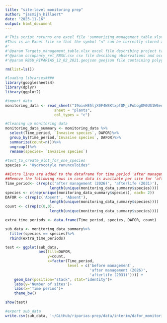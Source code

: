 ```yaml
---
title: "site-level monitoring prep"
author: "jasmijn_hillaert"
date: "2023-11-16"
output: html_document
---
```


```r
#'This script returns one excel file 'summarizing_management_table.xlsx':
#This is an Excel file so that the symbol "≤" can be correctly stored and uploaded in Rshiny, this symbol can not be stored in a csv file.
#'
#'@param Targets_management_table.xlsx excel file describing project targets per species per RBU
#'@param occupancy_rel_RBSU.csv csv file descibing observations and occupancy per species per RBSU
#'@param RBSU_RIPARIAS_12_02_2021.geojson geojson file containing polygons at river basin subunit level, which is necessary to link each RBSU to an RBU

rm(list=ls())

#loading libraries####
library(googlesheets4)
library(dplyr)
library(ggplot2)

#import data
monitoring_data <- read_sheet("19oivHE5ljX0F4W8KtxpfQM_cPobogOM0US1W6edtLHw",
                      sheet = "plants",
                      col_types = "c")

#Cleaning up monitoring data
monitoring_data_summary <- monitoring_data %>%
  select(Time_period, `Invasive species`, DAFOR)%>%
  group_by(Time_period,`Invasive species`, DAFOR)%>%
  summarize(count=n())%>%
  ungroup()%>%
  rename(species= `Invasive species`)
    
#test_to_create_plot_for_one_species
species <- "Hydrocotyle ranunculoides"

##Extra lines are added to the dataframe for time period 'after management (2026)' &  'afterlife (2031)' but count zero per species, so these are also visualised on the x-axis
##Remove the following rows in case data is available per site for 'after management (2026)' &  'afterlife (2031)'
Time_period<- c(rep(c('after management (2026)', 'afterlife (2031)'), 
                    length(unique(monitoring_data_summary$species))))
species <- c(rep(unique(monitoring_data_summary$species), each= 2))
DAFOR <- c(rep(c('Absent', 'Absent'), 
                    length(unique(monitoring_data_summary$species))))
count <- c(rep(c(0,0), 
                    length(unique(monitoring_data_summary$species))))

extra_time_periods <- data.frame(Time_period, species, DAFOR, count)

sub_data <- monitoring_data_summary%>%
  filter(species == species)%>%
  rbind(extra_time_periods)

test <- ggplot(sub_data, 
               aes(fill=DAFOR, 
                   y=count, 
                   x=factor(Time_period,
                            level = c('before management',
                                      'after management (2026)',
                                      'afterlife (2031)')))) + 
    geom_bar(position="stack", stat="identity")+
    labs(y='Number of sites')+
    labs(x='Time period')+
    theme_bw()

show(test)

#export sub_data
write.csv(sub_data, '~/GitHub/riparias-prep/data/interim/dafor_monitoring.csv', row.names=FALSE)
```